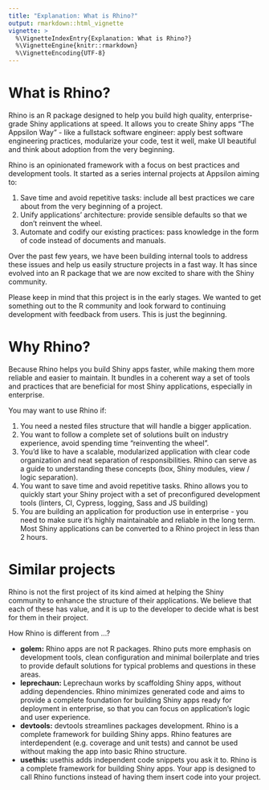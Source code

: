 ```yaml
---
title: "Explanation: What is Rhino?"
output: rmarkdown::html_vignette
vignette: >
  %\VignetteIndexEntry{Explanation: What is Rhino?}
  %\VignetteEngine{knitr::rmarkdown}
  %\VignetteEncoding{UTF-8}
---
```


# What is Rhino?

Rhino is an R package designed to help you build high quality, enterprise-grade Shiny applications at speed. It allows you to create Shiny apps "The Appsilon Way" - like a fullstack software engineer: apply best software engineering practices, modularize your code, test it well, make UI beautiful and think about adoption from the very beginning.

Rhino is an opinionated framework with a focus on best practices and development tools.
It started as a series internal projects at Appsilon aiming to:

1. Save time and avoid repetitive tasks: include all best practices we care about from the very beginning of a project.
2. Unify applications' architecture: provide sensible defaults so that we don't reinvent the wheel.
3. Automate and codify our existing practices: pass knowledge in the form of code instead of documents and manuals.

Over the past few years, we have been building internal tools to address these issues and help us easily structure projects in a fast way. It has since evolved into an R package that we are now excited to share with the Shiny community.

Please keep in mind that this project is in the early stages. We wanted to get something out to the R community and look forward to continuing development with feedback from users. This is just the beginning.

# Why Rhino?

Because Rhino helps you build Shiny apps faster, while making them more reliable and easier to maintain. It bundles in a coherent way a set of tools and practices that are beneficial for most Shiny applications, especially in enterprise.

You may want to use Rhino if:

1. You need a nested files structure that will handle a bigger application.
2. You want to follow a complete set of solutions built on industry experience, avoid spending time "reinventing the wheel".
3. You'd like to have a scalable, modularized application with clear code organization and neat separation of responsibilities. Rhino can serve as a guide to understanding these concepts (box, Shiny modules, view / logic separation).
4. You want to save time and avoid repetitive tasks. Rhino allows you to quickly start your Shiny project with a set of preconfigured development tools (linters, CI, Cypress, logging, Sass and JS building)
5. You are building an application for production use in enterprise - you need to make sure it's highly maintainable and reliable in the long term. Most Shiny applications can be converted to a Rhino project in less than 2 hours.

# Similar projects

Rhino is not the first project of its kind aimed at helping the Shiny community to enhance the structure of their applications. We believe that each of these has value, and it is up to the developer to decide what is best for them in their project.

How Rhino is different from ...?

* **golem:** Rhino apps are not R packages. Rhino puts more emphasis on development tools, clean configuration and minimal boilerplate and tries to provide default solutions for typical problems and questions in these areas.
* **leprechaun:** Leprechaun works by scaffolding Shiny apps, without adding dependencies. Rhino minimizes generated code and aims to provide a complete foundation for building Shiny apps ready for deployment in enterprise, so that you can focus on application's logic and user experience.
* **devtools:** devtools streamlines packages development. Rhino is a complete framework for building Shiny apps. Rhino features are interdependent (e.g. coverage and unit tests) and cannot be used without making the app into basic Rhino structure.
* **usethis:** usethis adds independent code snippets you ask it to. Rhino is a complete framework for building Shiny apps. Your app is designed to call Rhino functions instead of having them insert code into your project.
